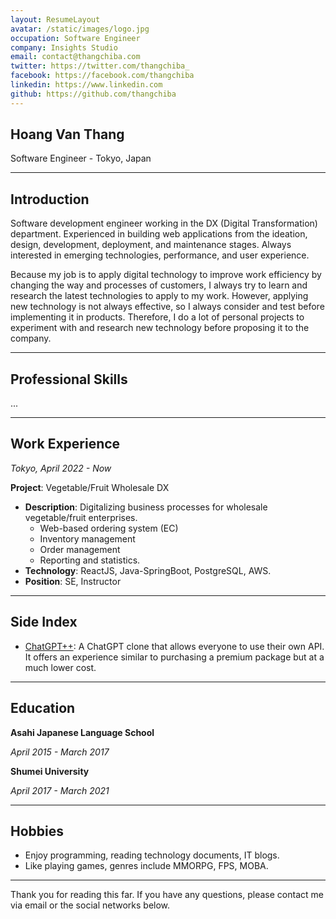 ```yaml
---
layout: ResumeLayout
avatar: /static/images/logo.jpg
occupation: Software Engineer
company: Insights Studio
email: contact@thangchiba.com
twitter: https://twitter.com/thangchiba_
facebook: https://facebook.com/thangchiba
linkedin: https://www.linkedin.com
github: https://github.com/thangchiba
---
```


## Hoang Van Thang
Software Engineer - Tokyo, Japan

---

## Introduction
Software development engineer working in the DX (Digital Transformation) department.
Experienced in building web applications from the ideation, design, development, deployment, and maintenance stages.
Always interested in emerging technologies, performance, and user experience.

Because my job is to apply digital technology to improve work efficiency by changing the way and processes of customers, I always try to learn and research the latest technologies to apply to my work.
However, applying new technology is not always effective, so I always consider and test before implementing it in products.
Therefore, I do a lot of personal projects to experiment with and research new technology before proposing it to the company.

---

## Professional Skills
...

---

## Work Experience
_Tokyo, April 2022 - Now_

**Project**: Vegetable/Fruit Wholesale DX

- **Description**: Digitalizing business processes for wholesale vegetable/fruit enterprises.
  - Web-based ordering system (EC)
  - Inventory management
  - Order management
  - Reporting and statistics.
- **Technology**: ReactJS, Java-SpringBoot, PostgreSQL, AWS.
- **Position**: SE, Instructor

---

## Side Index

- [ChatGPT++](https://github.com/thangchiba/ReactJS-ChatGPT): A ChatGPT clone that allows everyone to use their own API. It offers an experience similar to purchasing a premium package but at a much lower cost.

---

## Education

**Asahi Japanese Language School**

_April 2015 - March 2017_

**Shumei University**

_April 2017 - March 2021_

---

## Hobbies

- Enjoy programming, reading technology documents, IT blogs.
- Like playing games, genres include MMORPG, FPS, MOBA.

---

Thank you for reading this far. If you have any questions, please contact me via email or the social networks below.
